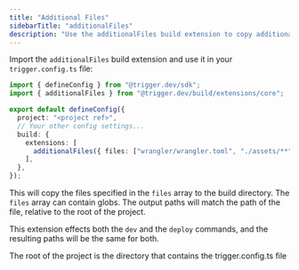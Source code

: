 ```yaml
---
title: "Additional Files"
sidebarTitle: "additionalFiles"
description: "Use the additionalFiles build extension to copy additional files to the build directory"
---
```


Import the `additionalFiles` build extension and use it in your `trigger.config.ts` file:

```ts
import { defineConfig } from "@trigger.dev/sdk";
import { additionalFiles } from "@trigger.dev/build/extensions/core";

export default defineConfig({
  project: "<project ref>",
  // Your other config settings...
  build: {
    extensions: [
      additionalFiles({ files: ["wrangler/wrangler.toml", "./assets/**", "./fonts/**"] }),
    ],
  },
});
```

This will copy the files specified in the `files` array to the build directory. The `files` array can contain globs. The output paths will match the path of the file, relative to the root of the project.

This extension effects both the `dev` and the `deploy` commands, and the resulting paths will be the same for both.

<Note>The root of the project is the directory that contains the trigger.config.ts file</Note>
